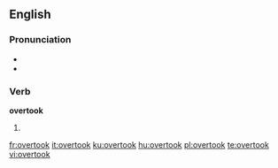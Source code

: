 ==English==

===Pronunciation===
* {{IPA|/ˈovəɻtuk/}}
* {{audio|En-us-overtook.ogg|Audio (US)}}

===Verb===
'''overtook'''

# {{past tense of| to [[overtake]]}}

[[fr:overtook]]
[[it:overtook]]
[[ku:overtook]]
[[hu:overtook]]
[[pl:overtook]]
[[te:overtook]]
[[vi:overtook]]